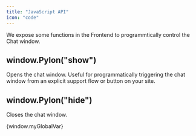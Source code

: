 ```yaml
---
title: "JavaScript API"
icon: "code"
---
```


We expose some functions in the Frontend to programmtically control the Chat window.

## window.Pylon("show")

Opens the chat window. Useful for programmatically triggering the chat window from an explicit support flow or button on your site.

## window.Pylon("hide")

Closes the chat window.


<script>
  // JavaScript code to get the URL parameters
  const urlParams = new URLSearchParams(window.location.search);
  const myParam = urlParams.get('test');

  // Assign to a global variable
  window.myGlobalVar = myParam;
</script>
{window.myGlobalVar}